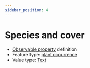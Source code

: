 ```yaml
---
sidebar_position: 4
---
```



# Species and cover

- [Observable property](/viewers/dawe-vocabs?uri=https://linked.data.gov.au/def/nrm/e706382f-3cf5-48ff-bc86-6e8902dc2aaf) definition
- Feature type: [plant occurrence](http://linked.data.gov.au/def/tern-cv/b311c0d3-4a1a-4932-a39c-f5cdc1afa611)
- Value type: [Text](https://w3id.org/tern/ontologies/tern/Text)

<Example
  protocolModule="targeted-survey-ecological-community"
  observableProperty="https://linked.data.gov.au/def/nrm/e706382f-3cf5-48ff-bc86-6e8902dc2aaf"
/>

